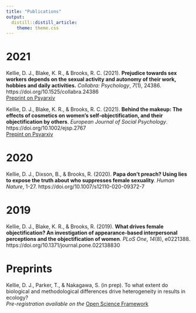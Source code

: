 ```yaml
---
title: "Publications"
output: 
  distill::distill_article:
    theme: theme.css
---
```


# 2021

Kellie, D. J., Blake, K. R., & Brooks, R. C. (2021). **Prejudice towards sex workers depends on the sexual activity and autonomy of their work, hobbies and daily activities.** *Collabra: Psychology*, *7*(1), 24386.  https://doi.org/10.1525/collabra.24386  
[Preprint on Psyarxiv](https://doi.org/10.31234/osf.io/zu8q5)

Kellie, D. J., Blake, K. R., & Brooks, R. C. (2021). **Behind the makeup: The effects of cosmetics on women's self‐objectification, and their objectification by others**. *European Journal of Social Psychology*. https://doi.org/10.1002/ejsp.2767  
[Prepint on Psyarxiv](https://psyarxiv.com/6uy7z)

# 2020

Kellie, D. J., Dixson, B., & Brooks, R. (2020). **Papa don’t preach? Using lies to expose the truth about who suppresses female sexuality**. *Human Nature*, 1-27. https://doi.org/10.1007/s12110-020-09372-7  <br>

# 2019

Kellie, D. J., Blake, K. R., & Brooks, R. (2019). **What drives female objectification? An investigation of appearance-based interpersonal perceptions and the objectification of women**. *PLoS One*, *14*(8), e0221388. https://doi.org/10.1371/journal.pone.022138830

# Preprints

Kellie, D. J., Parker, T., & Nakagawa, S. (in prep). To what extent do biological and methodological differences drive heterogeneity in results in ecology?  
*Pre-registration available on the* [Open Science Framework](https://osf.io/n36sx/?view_only=39ab7cd386ba49b0b723fd09fefe3b5d)
